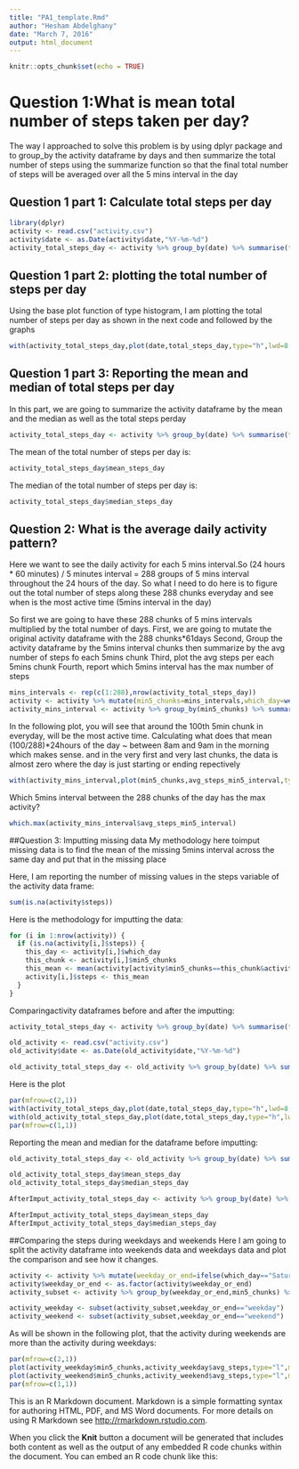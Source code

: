 ---
title: "PA1_template.Rmd"
author: "Hesham Abdelghany"
date: "March 7, 2016"
output: html_document
---

```{r setup, include=FALSE}
knitr::opts_chunk$set(echo = TRUE)
```

# Question 1:What is mean total number of steps taken per day?
The way I approached to  solve this problem is by using dplyr package and to group_by the activity dataframe by days and then summarize the total number of steps using the summarize function so that the final total number of steps will be averaged over all the 5 mins interval in the day

## Question 1 part 1: Calculate total steps per day
```{r echo=TRUE}
library(dplyr)
activity <- read.csv("activity.csv")
activity$date <- as.Date(activity$date,"%Y-%m-%d")
activity_total_steps_day <- activity %>% group_by(date) %>% summarise(total_steps_day=sum(steps,na.rm=TRUE))
```
## Question 1 part 2: plotting the total number of steps per day
Using the base plot function of type histogram, I am plotting the total number of steps per day as shown in the next code and followed by the graphs

``` {r echo=TRUE}
with(activity_total_steps_day,plot(date,total_steps_day,type="h",lwd=8,xlab="Date",ylab="Total number of steps",main="Total number of steps per day"))
```

## Question 1 part 3: Reporting the mean and median of total steps per day
In this part, we are going to summarize the activity dataframe by the mean and the median as well as the total steps perday

```{r echo=TRUE}
activity_total_steps_day <- activity %>% group_by(date) %>% summarise(total_steps_day=sum(steps,na.rm=TRUE),mean_steps_day=mean(steps,na.rm=TRUE),median_steps_day=median(steps[steps>0],na.rm=TRUE))
```

The mean of the total number of steps per day is:

```{r echo=TRUE}
activity_total_steps_day$mean_steps_day
```

The median of the total number of steps per day is:

```{r echo=TRUE}
activity_total_steps_day$median_steps_day
```

## Question 2: What is the average daily activity pattern?
Here we want to see the daily activity for each 5 mins interval.So (24 hours * 60 minutes) / 5 minutes interval = 288 groups of 5 mins interval throughout the 24 hours of the day. So what I need to do here is to figure out the total number of steps along these 288 chunks everyday and see when is the most active time (5mins interval in the day)

So first we are going to have these 288 chunks of 5 mins intervals multiplied by the total number of days.
First, we are going to mutate the original activity dataframe with the 288 chunks*61days
Second, Group the activity dataframe by the 5mins interval chunks then summarize by the avg number of steps fo each 5mins chunk
Third, plot the avg steps per each 5mins chunk
Fourth, report which 5mins interval has the max number of steps

```{r echo=TRUE}
mins_intervals <- rep(c(1:288),nrow(activity_total_steps_day))
activity <- activity %>% mutate(min5_chunks=mins_intervals,which_day=weekdays(date))
activity_mins_interval <- activity %>% group_by(min5_chunks) %>% summarize(avg_steps_min5_interval=mean(steps,na.rm=TRUE))
```

In the following plot, you will see that around the 100th 5min chunk in everyday, will be the most active time. Calculating what does that mean (100/288)*24hours of the day ~ between 8am and 9am in the morning which makes sense. and in the very first and very last chunks, the data is almost zero where the day is just starting or ending repectively

```{r echo=TRUE}
with(activity_mins_interval,plot(min5_chunks,avg_steps_min5_interval,type="l",xlab="The 5mins chunks",ylab="Avg number of steps",main="Average number of steps of the 5mins chunks everyday"))
```

Which 5mins interval between the 288 chunks of the day has the max activity?

```{r echo=TRUE}
which.max(activity_mins_interval$avg_steps_min5_interval)
```

##Question 3: Imputting missing data
My methodology here toimput missing data is to find the mean of the missing 5mins interval across the same day and put that in the missing place

Here, I am reporting the number of missing values in the steps variable of the activity data frame:
```{r echo=TRUE}
sum(is.na(activity$steps))
```

Here is the methodology for imputting the data:

```{r echo=TRUE}
for (i in 1:nrow(activity)) {
  if (is.na(activity[i,]$steps)) {
    this_day <- activity[i,]$which_day
    this_chunk <- activity[i,]$min5_chunks
    this_mean <- mean(activity[activity$min5_chunks==this_chunk&activity$which_day==this_day,]$steps,na.rm=TRUE)
    activity[i,]$steps <- this_mean
  } 
}

```

Comparingactivity dataframes before and after the imputting:

```{r echo=TRUE}
activity_total_steps_day <- activity %>% group_by(date) %>% summarise(total_steps_day=sum(steps,na.rm=TRUE))

old_activity <- read.csv("activity.csv")
old_activity$date <- as.Date(old_activity$date,"%Y-%m-%d")

old_activity_total_steps_day <- old_activity %>% group_by(date) %>% summarise(total_steps_day=sum(steps,na.rm=TRUE))

```

Here is the plot
```{r echo=TRUE}
par(mfrow=c(2,1))
with(activity_total_steps_day,plot(date,total_steps_day,type="h",lwd=8,main="New Activity plot after imputting"))
with(old_activity_total_steps_day,plot(date,total_steps_day,type="h",lwd=8,main="Old Activity plot before imputting"))
par(mfrow=c(1,1))

```

Reporting the mean and median for the dataframe before imputting:
```{r echo=TRUE}
old_activity_total_steps_day <- old_activity %>% group_by(date) %>% summarise(total_steps_day=sum(steps,na.rm=TRUE),mean_steps_day=mean(steps,na.rm=TRUE),median_steps_day=median(steps[steps>0],na.rm=TRUE))

old_activity_total_steps_day$mean_steps_day
old_activity_total_steps_day$median_steps_day

AfterImput_activity_total_steps_day <- activity %>% group_by(date) %>% summarise(total_steps_day=sum(steps,na.rm=TRUE),mean_steps_day=mean(steps,na.rm=TRUE),median_steps_day=median(steps[steps>0],na.rm=TRUE))

AfterImput_activity_total_steps_day$mean_steps_day
AfterImput_activity_total_steps_day$median_steps_day
```

##Comparing the steps during weekdays and weekends
Here I am going to split the activity dataframe into weekends data and weekdays data and plot the comparison and see how it changes.

```{r echo=TRUE}
activity <- activity %>% mutate(weekday_or_end=ifelse(which_day=="Saturday"|which_day=="Sunday",c("weekend"),c("weekday")))
activity$weekday_or_end <- as.factor(activity$weekday_or_end)
activity_subset <- activity %>% group_by(weekday_or_end,min5_chunks) %>% summarize(avg_steps=mean(steps,na.rm=TRUE))

activity_weekday <- subset(activity_subset,weekday_or_end=="weekday")
activity_weekend <- subset(activity_subset,weekday_or_end=="weekend")

```

As will be shown in the following plot, that the activity during weekends are more than the activity during weekdays:

```{r echo=TRUE}
par(mfrow=c(2,1))
plot(activity_weekday$min5_chunks,activity_weekday$avg_steps,type="l",main="Avg steps for the 5 mins interval averaged over the weekday days")
plot(activity_weekend$min5_chunks,activity_weekend$avg_steps,type="l",main="Avg steps for the 5 mins interval averaged over the weekend days")
par(mfrow=c(1,1))
```
This is an R Markdown document. Markdown is a simple formatting syntax for authoring HTML, PDF, and MS Word documents. For more details on using R Markdown see <http://rmarkdown.rstudio.com>.

When you click the **Knit** button a document will be generated that includes both content as well as the output of any embedded R code chunks within the document. You can embed an R code chunk like this:

